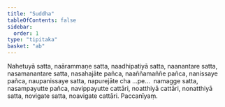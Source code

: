 ```yaml
---
title: "Suddha"
tableOfContents: false
sidebar:
  order: 1
type: "tipitaka"
basket: "ab"
---
```



<DynamicBreadcrumb />

<Division number="86">

<Paragraph number="2073">
Nahetuyā satta, naārammaṇe satta, naadhipatiyā satta, naanantare satta, nasamanantare satta, nasahajāte pañca, naaññamaññe pañca, nanissaye pañca, naupanissaye satta, napurejāte cha …pe…  namagge satta, nasampayutte pañca, navippayutte cattāri, noatthiyā cattāri, nonatthiyā satta, novigate satta, noavigate cattāri.

</Paragraph>
</Division>

<Paragraph number="2074" type="center">
Paccanīyaṃ.
</Paragraph>